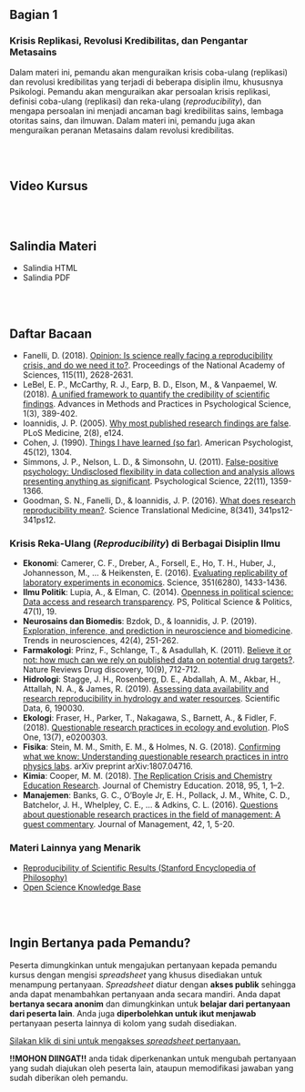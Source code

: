 <br>
</br>

## Bagian 1
### Krisis Replikasi, Revolusi Kredibilitas, dan Pengantar Metasains

Dalam materi ini, pemandu akan menguraikan krisis coba-ulang (replikasi) dan revolusi kredibilitas yang terjadi di beberapa disiplin ilmu, khususnya Psikologi. Pemandu akan menguraikan akar persoalan krisis replikasi, definisi coba-ulang (replikasi) dan reka-ulang (*reproducibility*), dan mengapa persoalan ini menjadi ancaman bagi kredibilitas sains, lembaga otoritas sains, dan ilmuwan. Dalam materi ini, pemandu juga akan menguraikan peranan Metasains dalam revolusi kredibilitas.

<br>
</br>

## Video Kursus

<br>
</br>

## Salindia Materi
* Salindia HTML
* Salindia PDF

<br>
</br>

## Daftar Bacaan
* Fanelli, D. (2018). [Opinion: Is science really facing a reproducibility crisis, and do we need it to?](https://www.pnas.org/content/115/11/2628.short). Proceedings of the National Academy of Sciences, 115(11), 2628-2631.
* LeBel, E. P., McCarthy, R. J., Earp, B. D., Elson, M., & Vanpaemel, W. (2018). [A unified framework to quantify the credibility of scientific findings](https://journals.sagepub.com/doi/abs/10.1177/2515245918787489). Advances in Methods and Practices in Psychological Science, 1(3), 389-402.
* Ioannidis, J. P. (2005). [Why most published research findings are false](https://journals.plos.org/plosmedicine/article?id=10.1371/journal.pmed.0020124&xid=17259,15700019,15700186,15700190,15700248). PLoS Medicine, 2(8), e124.
* Cohen, J. (1990). [Things I have learned (so far)](https://psycnet.apa.org/record/1992-97624-028). American Psychologist, 45(12), 1304.
* Simmons, J. P., Nelson, L. D., & Simonsohn, U. (2011). [False-positive psychology: Undisclosed flexibility in data collection and analysis allows presenting anything as significant](https://journals.sagepub.com/doi/abs/10.1177/0956797611417632). Psychological Science, 22(11), 1359-1366.
* Goodman, S. N., Fanelli, D., & Ioannidis, J. P. (2016). [What does research reproducibility mean?](https://stm.sciencemag.org/content/8/341/341ps12). Science Translational Medicine, 8(341), 341ps12-341ps12.


### Krisis Reka-Ulang (*Reproducibility*) di Berbagai Disiplin Ilmu
* **Ekonomi**: Camerer, C. F., Dreber, A., Forsell, E., Ho, T. H., Huber, J., Johannesson, M., ... & Heikensten, E. (2016). [Evaluating replicability of laboratory experiments in economics](https://science.sciencemag.org/content/351/6280/1433.abstract). Science, 351(6280), 1433-1436.
* **Ilmu Politik**: Lupia, A., & Elman, C. (2014). [Openness in political science: Data access and research transparency](https://www.cambridge.org/core/journals/ps-political-science-and-politics/article/openness-in-political-science-data-access-and-research-transparency/0B189FC1097A4D062E57F805E8F07BD0). PS, Political Science & Politics, 47(1), 19.
* **Neurosains dan Biomedis**: Bzdok, D., & Ioannidis, J. P. (2019). [Exploration, inference, and prediction in neuroscience and biomedicine](https://www.sciencedirect.com/science/article/pii/S0166223619300074?casa_token=oyqSjheFpzYAAAAA:J1uvdFYktmIveiH5BfKs_aywtBfoZXxLKnJyEib3OhyUzNN76ImNFjqwdAmSzY4LDTeQeXuWVEs). Trends in neurosciences, 42(4), 251-262.
* **Farmakologi**: Prinz, F., Schlange, T., & Asadullah, K. (2011). [Believe it or not: how much can we rely on published data on potential drug targets?](https://www.nature.com/articles/nrd3439-c1). Nature Reviews Drug discovery, 10(9), 712-712.
* **Hidrologi**: Stagge, J. H., Rosenberg, D. E., Abdallah, A. M., Akbar, H., Attallah, N. A., & James, R. (2019). [Assessing data availability and research reproducibility in hydrology and water resources](https://www.nature.com/articles/sdata201930). Scientific Data, 6, 190030.
* **Ekologi**: Fraser, H., Parker, T., Nakagawa, S., Barnett, A., & Fidler, F. (2018). [Questionable research practices in ecology and evolution](https://journals.plos.org/plosone/article?id=10.1371/journal.pone.0200303). PloS One, 13(7), e0200303.
* **Fisika**: Stein, M. M., Smith, E. M., & Holmes, N. G. (2018). [Confirming what we know: Understanding questionable research practices in intro physics labs](https://arxiv.org/abs/1807.04716). arXiv preprint arXiv:1807.04716.
* **Kimia**: Cooper, M. M. (2018). [The Replication Crisis and Chemistry Education Research](https://pubs.acs.org/doi/abs/10.1021/acs.jchemed.7b00907). Journal of Chemistry Education. 2018, 95, 1, 1–2.
* **Manajemen**: Banks, G. C., O’Boyle Jr, E. H., Pollack, J. M., White, C. D., Batchelor, J. H., Whelpley, C. E., ... & Adkins, C. L. (2016). [Questions about questionable research practices in the field of management: A guest commentary](https://journals.sagepub.com/doi/full/10.1177/0149206315619011). Journal of Management, 42, 1, 5-20.

### Materi Lainnya yang Menarik
* [Reproducibility of Scientific Results (Stanford Encyclopedia of Philosophy)](https://plato.stanford.edu/entries/scientific-reproducibility/#pagetopright)
* [Open Science Knowledge Base](https://how-to-open.science/)


<br>
</br>

## Ingin Bertanya pada Pemandu?

Peserta dimungkinkan untuk mengajukan pertanyaan kepada pemandu kursus dengan mengisi *spreadsheet* yang khusus disediakan untuk menampung pertanyaan. *Spreadsheet* diatur dengan **akses publik** sehingga anda dapat menambahkan pertanyaan anda secara mandiri. Anda dapat **bertanya secara anonim** dan dimungkinkan untuk **belajar dari pertanyaan dari peserta lain**. Anda juga **diperbolehkan untuk ikut menjawab** pertanyaan peserta lainnya di kolom yang sudah disediakan.

[Silakan klik di sini untuk mengakses *spreadsheet* pertanyaan.](https://docs.google.com/spreadsheets/d/1SC0IfyThNHkMgFR-LE8kQDyc7f0tfnUyDeV7gwBz4dg/edit?usp=sharing)

**!!MOHON DIINGAT!!** anda tidak diperkenankan untuk mengubah pertanyaan yang sudah diajukan oleh peserta lain, ataupun memodifikasi jawaban yang sudah diberikan oleh pemandu.